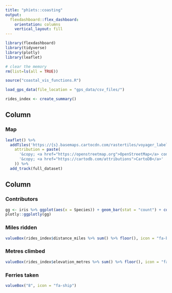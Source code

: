 ```yaml
---
title: "phïets::coasting"
output: 
  flexdashboard::flex_dashboard:
    orientation: columns
    vertical_layout: fill
---
```


```r
library(flexdashboard)
library(tidyverse)
library(plotly)
library(leaflet)

# clear the memory
rm(list=ls(all = TRUE))

source("coastal_vis_functions.R")

load_gps_data(file_location = "gps_data/csv_files/")

rides_index <- create_summary()
```

Column {data-width=650}
-----------------------------------------------------------------------

### Map

```r
leaflet() %>% 
  addTiles('https://{s}.basemaps.cartocdn.com/rastertiles/voyager_labels_under/{z}/{x}/{y}.png',
    attribution = paste(
      '&copy; <a href="https://openstreetmap.org">OpenStreetMap</a> contributors',
      '&copy; <a href="https://cartodb.com/attributions">CartoDB</a>'
    )) %>% 
  add_track(full_dataset)
```

Column {data-width=350}
-----------------------------------------------------------------------

### Contributors

```r
gg <- iris %>% ggplot(aes(x = Species)) + geom_bar(stat = "count") + coord_flip()
plotly::ggplotly(gg)
```

### Miles ridden

```r
valueBox(rides_index$distance_miles %>% sum() %>% floor(), icon = "fa-bicycle")
```

### Metres climbed

```r
valueBox(rides_index$elevation_metres %>% sum() %>% floor(), icon = "fa-caret-up")
```

### Ferries taken

```r
valueBox("8", icon = "fa-ship")
```